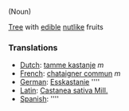 (Noun)

[[Tree]] with [[edible]] [[nut]]like fruits

===Translations===
*[[Dutch]]: [[tamme kastanje]] ''m''
*[[French]]: [[chataigner commun]] ''m''
*[[German]]: [[Esskastanie]] '''' 
*[[Latin]]: [[Castanea sativa Mill.]]
*[[Spanish]]: [[]] ''''